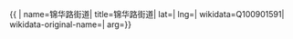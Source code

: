 {{ {{{1|PRC admin/showdata}}}|
name=锦华路街道|
title=锦华路街道|
lat=|
lng=|
wikidata=Q100901591|
wikidata-original-name=|
arg={{{arg|}}}}}